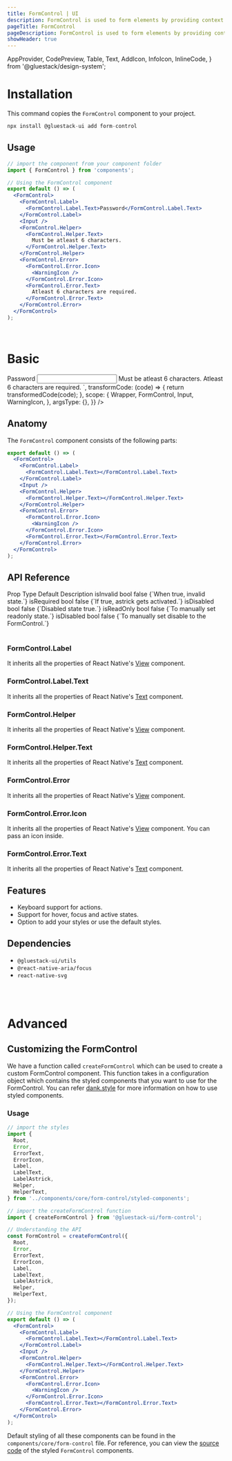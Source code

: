 ```yaml
---
title: FormControl | UI
description: FormControl is used to form elements by providing context such as isInvalid, isDisabled, and isRequired.
pageTitle: FormControl
pageDescription: FormControl is used to form elements by providing context such as isInvalid, isDisabled, and isRequired.
showHeader: true
---
```



<Meta title="components/FormControl" />

  AppProvider,
  CodePreview,
  Table,
  Text,
  AddIcon,
  InfoIcon,
  InlineCode,
} from '@gluestack/design-system';



# Installation

This command copies the `FormControl` component to your project.

```jsx
npx install @gluestack-ui add form-control
```

## Usage

```jsx
// import the component from your component folder
import { FormControl } from 'components';

// Using the FormControl component
export default () => (
  <FormControl>
    <FormControl.Label>
      <FormControl.Label.Text>Password</FormControl.Label.Text>
    </FormControl.Label>
    <Input />
    <FormControl.Helper>
      <FormControl.Helper.Text>
        Must be atleast 6 characters.
      </FormControl.Helper.Text>
    </FormControl.Helper>
    <FormControl.Error>
      <FormControl.Error.Icon>
        <WarningIcon />
      </FormControl.Error.Icon>
      <FormControl.Error.Text>
        Atleast 6 characters are required.
      </FormControl.Error.Text>
    </FormControl.Error>
  </FormControl>
);
```

<br />

# Basic

<AppProvider>
  <CodePreview
    showComponentRenderer={true}
    showArgsController={false}
    metaData={{
      code: `
      <FormControl>
        <FormControl.Label>
          <FormControl.Label.Text>Password</FormControl.Label.Text>
        </FormControl.Label>
        <Input>
          <Input.Input
            type="password"
            defaultValue="12345"
            placeholder="password"
          />
        </Input>
        <FormControl.Helper>
          <FormControl.Helper.Text>
            Must be atleast 6 characters.
          </FormControl.Helper.Text>
        </FormControl.Helper>
        <FormControl.Error>
          <FormControl.Error.Icon>
            <WarningIcon sx={{ color: '$red500', height: '$3', width: '$3' }} />
          </FormControl.Error.Icon>
          <FormControl.Error.Text>
            Atleast 6 characters are required.
          </FormControl.Error.Text>
        </FormControl.Error>
      </FormControl>
`,
      transformCode: (code) => {
        return transformedCode(code);
      },
      scope: {
        Wrapper,
        FormControl,
        Input,
        WarningIcon,
      },
      argsType: {},
    }}
  />
</AppProvider>
<br />

## Anatomy

The `FormControl` component consists of the following parts:

```jsx
export default () => (
  <FormControl>
    <FormControl.Label>
      <FormControl.Label.Text></FormControl.Label.Text>
    </FormControl.Label>
    <Input />
    <FormControl.Helper>
      <FormControl.Helper.Text></FormControl.Helper.Text>
    </FormControl.Helper>
    <FormControl.Error>
      <FormControl.Error.Icon>
        <WarningIcon />
      </FormControl.Error.Icon>
      <FormControl.Error.Text></FormControl.Error.Text>
    </FormControl.Error>
  </FormControl>
);
```

## API Reference

<AppProvider>
  <Table>
    <Table.THead>
      <Table.TR>
        <Table.TH>
          <Table.TText>Prop</Table.TText>
        </Table.TH>
        <Table.TH>
          <Table.TText>Type</Table.TText>
        </Table.TH>
        <Table.TH>
          <Table.TText>Default</Table.TText>
        </Table.TH>
        <Table.TH>
          <Table.TText>Description</Table.TText>
        </Table.TH>
      </Table.TR>
    </Table.THead>
    <Table.TBody>
      <Table.TR>
        <Table.TD>
          <Table.TText>
            <InlineCode>isInvalid</InlineCode>
          </Table.TText>
        </Table.TD>
        <Table.TD>
          <Table.TText>bool</Table.TText>
        </Table.TD>
        <Table.TD>
          <Table.TText>false</Table.TText>
        </Table.TD>
        <Table.TD>
          <Table.TText>{`When true, invalid state.`}</Table.TText>
        </Table.TD>
      </Table.TR>
      <Table.TR>
        <Table.TD>
          <Table.TText>
            <InlineCode>isRequired</InlineCode>
          </Table.TText>
        </Table.TD>
        <Table.TD>
          <Table.TText>bool</Table.TText>
        </Table.TD>
        <Table.TD>
          <Table.TText>false</Table.TText>
        </Table.TD>
        <Table.TD>
          <Table.TText>{`If true, astrick gets activated.`}</Table.TText>
        </Table.TD>
      </Table.TR>
      <Table.TR>
        <Table.TD>
          <Table.TText>
            <InlineCode>isDisabled</InlineCode>
          </Table.TText>
        </Table.TD>
        <Table.TD>
          <Table.TText>bool</Table.TText>
        </Table.TD>
        <Table.TD>
          <Table.TText>false</Table.TText>
        </Table.TD>
        <Table.TD>
          <Table.TText>{`Disabled state true.`}</Table.TText>
        </Table.TD>
      </Table.TR>
      <Table.TR>
        <Table.TD>
          <Table.TText>
            <InlineCode>isReadOnly</InlineCode>
          </Table.TText>
        </Table.TD>
        <Table.TD>
          <Table.TText>bool</Table.TText>
        </Table.TD>
        <Table.TD>
          <Table.TText>false</Table.TText>
        </Table.TD>
        <Table.TD>
          <Table.TText>{`To manually set readonly state.`}</Table.TText>
        </Table.TD>
      </Table.TR>
      <Table.TR>
        <Table.TD>
          <Table.TText>
            <InlineCode>isDisabled</InlineCode>
          </Table.TText>
        </Table.TD>
        <Table.TD>
          <Table.TText>bool</Table.TText>
        </Table.TD>
        <Table.TD>
          <Table.TText>false</Table.TText>
        </Table.TD>
        <Table.TD>
          <Table.TText>{`To manually set disable to the FormControl.`}</Table.TText>
        </Table.TD>
      </Table.TR>
    </Table.TBody>
  </Table>
</AppProvider>

### FormControl.Label

It inherits all the properties of React Native's [View](https://reactnative.dev/docs/view#props) component.

### FormControl.Label.Text

It inherits all the properties of React Native's [Text](https://reactnative.dev/docs/text#props) component.

### FormControl.Helper

It inherits all the properties of React Native's [View](https://reactnative.dev/docs/view#props) component.

### FormControl.Helper.Text

It inherits all the properties of React Native's [Text](https://reactnative.dev/docs/text#props) component.

### FormControl.Error

It inherits all the properties of React Native's [View](https://reactnative.dev/docs/view#props) component.

### FormControl.Error.Icon

It inherits all the properties of React Native's [View](https://reactnative.dev/docs/view#props) component.
You can pass an icon inside.

### FormControl.Error.Text

It inherits all the properties of React Native's [Text](https://reactnative.dev/docs/text#props) component.

## Features

- Keyboard support for actions.
- Support for hover, focus and active states.
- Option to add your styles or use the default styles.

## Dependencies

- `@gluestack-ui/utils`
- `@react-native-aria/focus`
- `react-native-svg`

<br />
<br />

# Advanced

## Customizing the FormControl

We have a function called `createFormControl` which can be used to create a custom FormControl component. This function takes in a configuration object which contains the styled components that you want to use for the FormControl. You can refer [dank.style](https://dank.style/) for more information on how to use styled components.

### Usage

```jsx
// import the styles
import {
  Root,
  Error,
  ErrorText,
  ErrorIcon,
  Label,
  LabelText,
  LabelAstrick,
  Helper,
  HelperText,
} from '../components/core/form-control/styled-components';

// import the createFormControl function
import { createFormControl } from '@gluestack-ui/form-control';

// Understanding the API
const FormControl = createFormControl({
  Root,
  Error,
  ErrorText,
  ErrorIcon,
  Label,
  LabelText,
  LabelAstrick,
  Helper,
  HelperText,
});

// Using the FormControl component
export default () => (
  <FormControl>
    <FormControl.Label>
      <FormControl.Label.Text></FormControl.Label.Text>
    </FormControl.Label>
    <Input />
    <FormControl.Helper>
      <FormControl.Helper.Text></FormControl.Helper.Text>
    </FormControl.Helper>
    <FormControl.Error>
      <FormControl.Error.Icon>
        <WarningIcon />
      </FormControl.Error.Icon>
      <FormControl.Error.Text></FormControl.Error.Text>
    </FormControl.Error>
  </FormControl>
);
```

Default styling of all these components can be found in the `components/core/form-control` file. For reference, you can view the [source code](https://github.com/gluestack/gluestack-ui/blob/development/example/storybook/src/components/FormControl/index.tsx) of the styled `FormControl` components.
